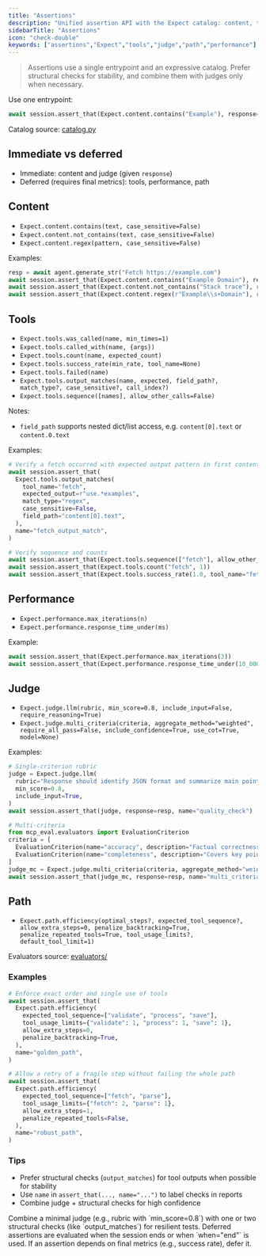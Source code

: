 ```yaml
---
title: "Assertions"
description: "Unified assertion API with the Expect catalog: content, tools, performance, judges, path."
sidebarTitle: "Assertions"
icon: "check-double"
keywords: ["assertions","Expect","tools","judge","path","performance"]
---
```


> Assertions use a single entrypoint and an expressive catalog. Prefer structural checks for stability, and combine them with judges only when necessary.

Use one entrypoint:

```python
await session.assert_that(Expect.content.contains("Example"), response=resp)
```

Catalog source: [catalog.py](../src/mcp_eval/catalog.py)

## Immediate vs deferred

- Immediate: content and judge (given `response`)
- Deferred (requires final metrics): tools, performance, path

## Content

- `Expect.content.contains(text, case_sensitive=False)`
- `Expect.content.not_contains(text, case_sensitive=False)`
- `Expect.content.regex(pattern, case_sensitive=False)`

Examples:

```python
resp = await agent.generate_str("Fetch https://example.com")
await session.assert_that(Expect.content.contains("Example Domain"), response=resp)
await session.assert_that(Expect.content.not_contains("Stack trace"), response=resp)
await session.assert_that(Expect.content.regex(r"Example\\s+Domain"), response=resp)
```

## Tools

- `Expect.tools.was_called(name, min_times=1)`
- `Expect.tools.called_with(name, {args})`
- `Expect.tools.count(name, expected_count)`
- `Expect.tools.success_rate(min_rate, tool_name=None)`
- `Expect.tools.failed(name)`
- `Expect.tools.output_matches(name, expected, field_path?, match_type?, case_sensitive?, call_index?)`
- `Expect.tools.sequence([names], allow_other_calls=False)`

Notes:
- `field_path` supports nested dict/list access, e.g. `content[0].text` or `content.0.text`

Examples:

```python
# Verify a fetch occurred with expected output pattern in first content block
await session.assert_that(
  Expect.tools.output_matches(
    tool_name="fetch",
    expected_output=r"use.*examples",
    match_type="regex",
    case_sensitive=False,
    field_path="content[0].text",
  ),
  name="fetch_output_match",
)

# Verify sequence and counts
await session.assert_that(Expect.tools.sequence(["fetch"], allow_other_calls=True))
await session.assert_that(Expect.tools.count("fetch", 1))
await session.assert_that(Expect.tools.success_rate(1.0, tool_name="fetch"))
```

## Performance

- `Expect.performance.max_iterations(n)`
- `Expect.performance.response_time_under(ms)`

Example:

```python
await session.assert_that(Expect.performance.max_iterations(3))
await session.assert_that(Expect.performance.response_time_under(10_000))
```

## Judge

- `Expect.judge.llm(rubric, min_score=0.8, include_input=False, require_reasoning=True)`
- `Expect.judge.multi_criteria(criteria, aggregate_method="weighted", require_all_pass=False, include_confidence=True, use_cot=True, model=None)`

Examples:

```python
# Single-criterion rubric
judge = Expect.judge.llm(
  rubric="Response should identify JSON format and summarize main points",
  min_score=0.8,
  include_input=True,
)
await session.assert_that(judge, response=resp, name="quality_check")

# Multi-criteria
from mcp_eval.evaluators import EvaluationCriterion
criteria = [
  EvaluationCriterion(name="accuracy", description="Factual correctness", weight=2.0, min_score=0.8),
  EvaluationCriterion(name="completeness", description="Covers key points", weight=1.5, min_score=0.7),
]
judge_mc = Expect.judge.multi_criteria(criteria, aggregate_method="weighted", use_cot=True)
await session.assert_that(judge_mc, response=resp, name="multi_criteria")
```

## Path

- `Expect.path.efficiency(optimal_steps?, expected_tool_sequence?, allow_extra_steps=0, penalize_backtracking=True, penalize_repeated_tools=True, tool_usage_limits?, default_tool_limit=1)`

Evaluators source: [evaluators/](../src/mcp_eval/evaluators/)

### Examples

```python
# Enforce exact order and single use of tools
await session.assert_that(
  Expect.path.efficiency(
    expected_tool_sequence=["validate", "process", "save"],
    tool_usage_limits={"validate": 1, "process": 1, "save": 1},
    allow_extra_steps=0,
    penalize_backtracking=True,
  ),
  name="golden_path",
)

# Allow a retry of a fragile step without failing the whole path
await session.assert_that(
  Expect.path.efficiency(
    expected_tool_sequence=["fetch", "parse"],
    tool_usage_limits={"fetch": 2, "parse": 1},
    allow_extra_steps=1,
    penalize_repeated_tools=False,
  ),
  name="robust_path",
)
```

### Tips

- Prefer structural checks (`output_matches`) for tool outputs when possible for stability
- Use `name` in `assert_that(..., name="...")` to label checks in reports
- Combine judge + structural checks for high confidence

<Tip>
Combine a minimal judge (e.g., rubric with `min_score=0.8`) with one or two structural checks (like `output_matches`) for resilient tests.
</Tip>

<Note>
Deferred assertions are evaluated when the session ends or when `when="end"` is used. If an assertion depends on final metrics (e.g., success rate), defer it.
</Note>


